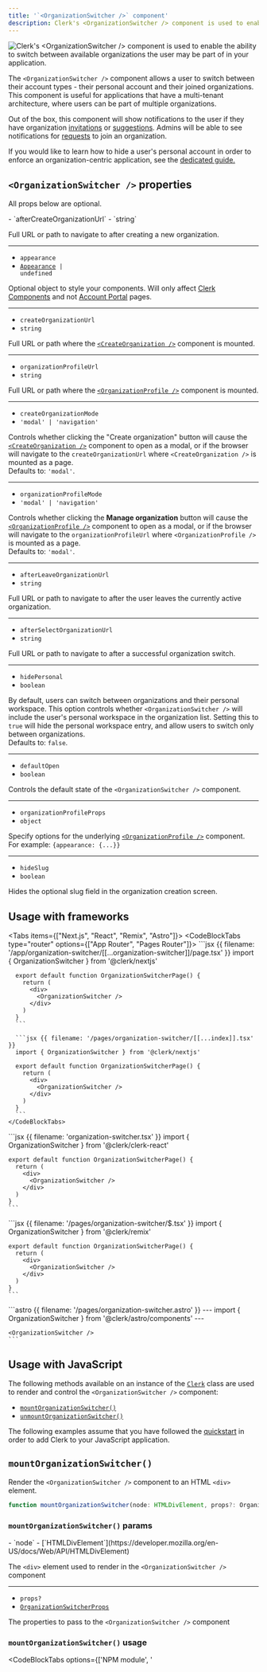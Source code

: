 ```yaml
---
title: '`<OrganizationSwitcher />` component'
description: Clerk's <OrganizationSwitcher /> component is used to enable the ability to switch between available organizations the user may be part of in your application.
---
```


![Clerk's \<OrganizationSwitcher /> component is used to enable the ability to switch between available organizations the user may be part of in your application.](/docs/images/ui-components/organization-switcher.svg)

The `<OrganizationSwitcher />` component allows a user to switch between their account types - their personal account and their joined organizations. This component is useful for applications that have a multi-tenant architecture, where users can be part of multiple organizations.

Out of the box, this component will show notifications to the user if they have organization [invitations](/docs/organizations/overview#organization-invitations) or [suggestions](/docs/organizations/overview#suggestions). Admins will be able to see notifications for [requests](/docs/organizations/overview#membership-requests) to join an organization.

If you would like to learn how to hide a user's personal account in order to enforce an organization-centric application, see the [dedicated guide.](/docs/guides/force-organizations)

## `<OrganizationSwitcher />` properties

All props below are optional.

<Properties>
  - `afterCreateOrganizationUrl`
  - `string`

  Full URL or path to navigate to after creating a new organization.

  ---

  - `appearance`
  - <code>[Appearance](/docs/customization/overview) | undefined</code>

  Optional object to style your components. Will only affect [Clerk Components](/docs/components/overview) and not [Account Portal](/docs/customization/account-portal/overview) pages.

  ---

  - `createOrganizationUrl`
  - `string`

  Full URL or path where the [`<CreateOrganization />`][createorg-ref] component is mounted.

  ---

  - `organizationProfileUrl`
  - `string`

  Full URL or path where the [`<OrganizationProfile />`][orgprofile-ref] component is mounted.

  ---

  - `createOrganizationMode`
  - `'modal' | 'navigation'`

  Controls whether clicking the "Create organization" button will cause the [`<CreateOrganization />`][createorg-ref] component to open as a modal, or if the browser will navigate to the `createOrganizationUrl` where `<CreateOrganization />` is mounted as a page.<br />Defaults to: `'modal'`.

  ---

  - `organizationProfileMode`
  - `'modal' | 'navigation'`

  Controls whether clicking the **Manage organization** button will cause the [`<OrganizationProfile />`][orgprofile-ref] component to open as a modal, or if the browser will navigate to the `organizationProfileUrl` where `<OrganizationProfile />` is mounted as a page.<br />Defaults to: `'modal'`.

  ---

  - `afterLeaveOrganizationUrl`
  - `string`

  Full URL or path to navigate to after the user leaves the currently active organization.

  ---

  - `afterSelectOrganizationUrl`
  - `string`

  Full URL or path to navigate to after a successful organization switch.

  ---

  - `hidePersonal`
  - `boolean`

  By default, users can switch between organizations and their personal workspace. This option controls whether `<OrganizationSwitcher />` will include the user's personal workspace in the organization list. Setting this to `true` will hide the personal workspace entry, and allow users to switch only between organizations.<br />Defaults to: `false`.

  ---

  - `defaultOpen`
  - `boolean`

  Controls the default state of the `<OrganizationSwitcher />` component.

  ---

  - `organizationProfileProps`
  - `object`

  Specify options for the underlying [`<OrganizationProfile />`][orgprofile-ref] component.<br />For example: `{appearance: {...}}`

  ---

  - `hideSlug`
  - `boolean`

  Hides the optional slug field in the organization creation screen.
</Properties>

## Usage with frameworks

<Tabs items={["Next.js", "React", "Remix", "Astro"]}>
  <Tab>
    <CodeBlockTabs type="router" options={["App Router", "Pages Router"]}>
      ```jsx {{ filename: '/app/organization-switcher/[[...organization-switcher]]/page.tsx' }}
      import { OrganizationSwitcher } from '@clerk/nextjs'

      export default function OrganizationSwitcherPage() {
        return (
          <div>
            <OrganizationSwitcher />
          </div>
        )
      }
      ```

      ```jsx {{ filename: '/pages/organization-switcher/[[...index]].tsx' }}
      import { OrganizationSwitcher } from '@clerk/nextjs'

      export default function OrganizationSwitcherPage() {
        return (
          <div>
            <OrganizationSwitcher />
          </div>
        )
      }
      ```
    </CodeBlockTabs>
  </Tab>

  <Tab>
    ```jsx {{ filename: 'organization-switcher.tsx' }}
    import { OrganizationSwitcher } from '@clerk/clerk-react'

    export default function OrganizationSwitcherPage() {
      return (
        <div>
          <OrganizationSwitcher />
        </div>
      )
    }
    ```
  </Tab>

  <Tab>
    ```jsx {{ filename: '/pages/organization-switcher/$.tsx' }}
    import { OrganizationSwitcher } from '@clerk/remix'

    export default function OrganizationSwitcherPage() {
      return (
        <div>
          <OrganizationSwitcher />
        </div>
      )
    }
    ```
  </Tab>

  <Tab>
    ```astro {{ filename: '/pages/organization-switcher.astro' }}
    ---
    import { OrganizationSwitcher } from '@clerk/astro/components'
    ---

    <OrganizationSwitcher />
    ```
  </Tab>
</Tabs>

## Usage with JavaScript

The following methods available on an instance of the [`Clerk`](/docs/references/javascript/clerk/clerk) class are used to render and control the `<OrganizationSwitcher />` component:

- [`mountOrganizationSwitcher()`](#mount-organization-switcher)
- [`unmountOrganizationSwitcher()`](#unmount-organization-switcher)

The following examples assume that you have followed the [quickstart](/docs/quickstarts/javascript) in order to add Clerk to your JavaScript application.

## `mountOrganizationSwitcher()`

Render the `<OrganizationSwitcher />` component to an HTML `<div>` element.

```typescript
function mountOrganizationSwitcher(node: HTMLDivElement, props?: OrganizationSwitcherProps): void
```

### <code>mountOrganization<wbr />Switcher()</code> params

<Properties>
  - `node`
  - [`HTMLDivElement`](https://developer.mozilla.org/en-US/docs/Web/API/HTMLDivElement)

  The `<div>` element used to render in the `<OrganizationSwitcher />` component

  ---

  - `props?`
  - [`OrganizationSwitcherProps`](#properties)

  The properties to pass to the `<OrganizationSwitcher />` component
</Properties>

### <code>mountOrganization<wbr />Switcher()</code> usage

<CodeBlockTabs options={['NPM module', '<script>']}>
  ```js {{ filename: 'main.js', mark: [13] }}
  import { Clerk } from '@clerk/clerk-js'

  // Initialize Clerk with your Clerk publishable key
  const clerk = new Clerk('{{pub_key}}')
  await clerk.load()

  document.getElementById('app').innerHTML = `
    <div id="organization-switcher"></div>
  `

  const orgSwitcherDiv = document.getElementById('organization-switcher')

  clerk.mountOrganizationSwitcher(orgSwitcherDiv)
  ```

  ```html {{ filename: 'index.html', mark: [20] }}
  <!-- Add a <div id="organization-switcher"> element to your HTML -->
  <div id="organization-switcher"></div>

  <!-- Initialize Clerk with your
  Clerk Publishable key and Frontend API URL -->
  <script
    async
    crossorigin="anonymous"
    data-clerk-publishable-key="{{pub_key}}"
    src="https://{{fapi_url}}/npm/@clerk/clerk-js@latest/dist/clerk.browser.js"
    type="text/javascript"
  ></script>

  <script>
    window.addEventListener('load', async function () {
      await Clerk.load()

      const orgSwitcherDiv = document.getElementById('organization-switcher')

      Clerk.mountOrganizationSwitcher(orgSwitcherDiv)
    })
  </script>
  ```
</CodeBlockTabs>

## <code>unmountOrganization<wbr />Switcher()</code>

Unmount and run cleanup on an existing `<OrganizationSwitcher />` component instance.

```typescript
function unmountOrganizationSwitcher(node: HTMLDivElement): void
```

### <code>unmountOrganization<wbr />Switcher()</code> params

<Properties>
  - `node`
  - [`HTMLDivElement`](https://developer.mozilla.org/en-US/docs/Web/API/HTMLDivElement)

  The container `<div>` element with a rendered `<OrganizationSwitcher />` component instance
</Properties>

### <code>unmountOrganization<wbr />Switcher()</code> usage

<CodeBlockTabs options={['NPM module', '<script>']}>
  ```js {{ filename: 'main.js', mark: [17] }}
  import { Clerk } from '@clerk/clerk-js'

  // Initialize Clerk with your Clerk publishable key
  const clerk = new Clerk('{{pub_key}}')
  await clerk.load()

  document.getElementById('app').innerHTML = `
    <div id="organization-switcher"></div>
  `

  const orgSwitcherDiv = document.getElementById('organization-switcher')

  clerk.mountOrganizationSwitcher(orgSwitcherDiv)

  // ...

  clerk.unmountOrganizationSwitcher(orgSwitcherDiv)
  ```

  ```html {{ filename: 'index.html', mark: [24] }}
  <!-- Add a <div id="organization-switcher"> element to your HTML -->
  <div id="organization-switcher"></div>

  <!-- Initialize Clerk with your
  Clerk Publishable key and Frontend API URL -->
  <script
    async
    crossorigin="anonymous"
    data-clerk-publishable-key="{{pub_key}}"
    src="https://{{fapi_url}}/npm/@clerk/clerk-js@latest/dist/clerk.browser.js"
    type="text/javascript"
  ></script>

  <script>
    window.addEventListener('load', async function () {
      await Clerk.load()

      const orgSwitcherDiv = document.getElementById('organization-switcher')

      Clerk.mountOrganizationSwitcher(orgSwitcherDiv)

      // ...

      Clerk.unmountOrganizationSwitcher(orgSwitcherDiv)
    })
  </script>
  ```
</CodeBlockTabs>

## Customization

To learn about how to customize Clerk components, see the [customization documentation](/docs/customization/overview).

[createorg-ref]: /docs/components/organization/create-organization

[orgprofile-ref]: /docs/components/organization/organization-profile
